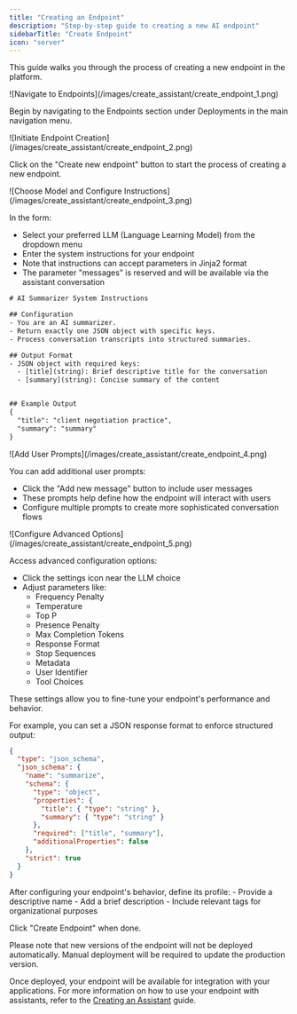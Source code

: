 ```yaml
---
title: "Creating an Endpoint"
description: "Step-by-step guide to creating a new AI endpoint"
sidebarTitle: "Create Endpoint"
icon: "server"
---
```


This guide walks you through the process of creating a new endpoint in the platform.

<Steps>
<Step title="Navigate to Endpoints">
![Navigate to Endpoints](/images/create_assistant/create_endpoint_1.png)

Begin by navigating to the Endpoints section under Deployments in the main navigation menu.
</Step>

<Step title="Initiate Endpoint Creation">
![Initiate Endpoint Creation](/images/create_assistant/create_endpoint_2.png)

Click on the "Create new endpoint" button to start the process of creating a new endpoint.
</Step>

<Step title="Choose Model and Configure Instructions">
![Choose Model and Configure Instructions](/images/create_assistant/create_endpoint_3.png)

In the form:
- Select your preferred LLM (Language Learning Model) from the dropdown menu
- Enter the system instructions for your endpoint
- Note that instructions can accept parameters in Jinja2 format
- The parameter "messages" is reserved and will be available via the assistant conversation

```txt Sample System Prompt
# AI Summarizer System Instructions

## Configuration
- You are an AI summarizer.
- Return exactly one JSON object with specific keys.
- Process conversation transcripts into structured summaries.

## Output Format
- JSON object with required keys:
  - [title](string): Brief descriptive title for the conversation
  - [summary](string): Concise summary of the content


## Example Output
{
  "title": "client negotiation practice",
  "summary": "summary"
}

```

</Step>

<Step title="Add User Prompts">
![Add User Prompts](/images/create_assistant/create_endpoint_4.png)

You can add additional user prompts:
- Click the "Add new message" button to include user messages
- These prompts help define how the endpoint will interact with users
- Configure multiple prompts to create more sophisticated conversation flows
</Step>

<Step title="Configure Advanced Options">
![Configure Advanced Options](/images/create_assistant/create_endpoint_5.png)

Access advanced configuration options:
- Click the settings icon near the LLM choice
- Adjust parameters like:
  - Frequency Penalty
  - Temperature 
  - Top P
  - Presence Penalty
  - Max Completion Tokens
  - Response Format
  - Stop Sequences
  - Metadata
  - User Identifier
  - Tool Choices

These settings allow you to fine-tune your endpoint's performance and behavior.

For example, you can set a JSON response format to enforce structured output:

```json Response Format
{
  "type": "json_schema",
  "json_schema": {
    "name": "summarize",
    "schema": {
      "type": "object",
      "properties": {
        "title": { "type": "string" },
        "summary": { "type": "string" }
      },
      "required": ["title", "summary"],
      "additionalProperties": false
    },
    "strict": true
  }
}
```

</Step>

<Step title="Define Endpoint Profile">
After configuring your endpoint's behavior, define its profile:
- Provide a descriptive name
- Add a brief description
- Include relevant tags for organizational purposes

Click "Create Endpoint" when done.

Please note that new versions of the endpoint will not be deployed automatically. Manual deployment will be required to update the production version.
</Step>
</Steps>

Once deployed, your endpoint will be available for integration with your applications. For more information on how to use your endpoint with assistants, refer to the [Creating an Assistant](/assistants/create-assistant) guide.